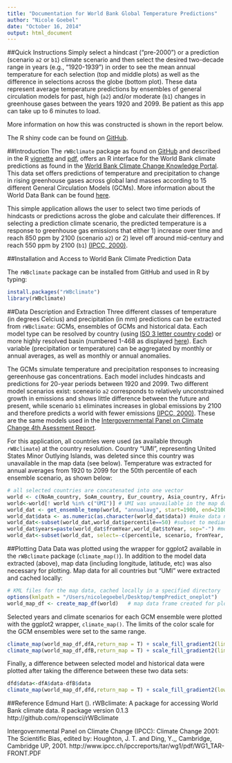 ```yaml
---
title: "Documentation for World Bank Global Temperature Predictions"
author: "Nicole Goebel"
date: "October 16, 2014"
output: html_document
---
```


##Quick Instructions
Simply select a hindcast ("pre-2000") or a prediction (scenario `a2` or `b1`) climate scenario and then select the desired two-decade range in years (e.g., "1920-1939") in order to see the mean annual temperature for each selection (top and middle plots) as well as the difference in selections across the globe (bottom plot). These data represent average temperature predictions by ensembles of general circulation models for past, high (`a2`) and/or moderate (`b1`) changes in greenhouse gases between the years 1920 and 2099. Be patient as this app can take up to 6 minutes to load.

More information on how this was constructed is shown in the report below.

The R shiny code can be found on [GitHub](https://github.com/nicolegoebel/WorldBank_RstudioShinyApp).

##Introduction
The `rWBclimate` package as found on [GitHub](http://github.com/ropensci/rWBclimate) and described in the R [vignette](http://cran.r-project.org/web/packages/rWBclimate/vignettes/rWBclimate.pdf) and [pdf](http://cran.r-project.org/web/packages/rWBclimate/rWBclimate.pdf), offers an R interface for the World Bank climate predictions as found in the [World Bank Climate Change Knowledge Portal](http://sdwebx.worldbank.org/climateportal/index.cfm). This data set offers predictions of temperature and precipitation to change in rising greenhouse gases across global land masses according to 15 different General Circulation Models (GCMs). More information about the World Data Bank can be found [here](http://data.worldbank.org/). 

This simple application allows the user to select two time periods of hindcasts or predictions across the globe and calculate their differences. If selecting a prediction climate scenario, the predicted temperature is a response to greenhouse gas emissions that either 1) increase over time and reach 850 ppm by 2100 (scenario `a2`) or 2) level off around mid-century and reach 550 ppm by 2100 (`b1`) [(IPCC, 2000)](http://www.ipcc.ch/ipccreports/tar/wg1/pdf/WG1_TAR-FRONT.PDF).

##Installation and Access to World Bank Climate Prediction Data

The `rWBclimate` package can be installed from GitHub and used in R by typing:

```R
install.packages("rWBclimate") 
library(rWBclimate)
```

##Data Description and Extraction
Three different classes of temperature (in degrees Celcius) and precipitation (in mm) predictions can be extracted from `rWBclimate`: GCMs, ensembles of GCMs and historical data. Each model type can be resolved by country (using [ISO 3 letter country code](http://userpage.chemie.fu-berlin.de/diverse/doc/ISO_3166.html)) or more highly resolved basin (numbered 1-468 as displayed [here](http://data.worldbank.org/sites/default/files/climate_data_api_basins.pdf)). Each variable (precipitation or temperature) can be aggregated by monthly or annual averages, as well as monthly or annual anomalies. 

The GCMs simulate temperature and precipitation responses to increasing gereenhouse gas concentrations. Each model includes hindcasts and predictions for 20-year periods between 1920 and 2099. Two different model scenarios exist: sceneario `a2` corresponds to relatively unconstrained growth in emissions and shows little difference between the future and present, while scenario `b1` eliminates increases in global emissions  by 2100 and therefore predicts a world with fewer emissions [(IPCC, 2000)](http://www.ipcc.ch/ipccreports/tar/wg1/pdf/WG1_TAR-FRONT.PDF). These are the same models used in the [Intergovernmental Panel on Climate Change 4th Asessment Report](http://www.ipcc.ch/publications_and_data/publications_ipcc_fourth_assessment_report_synthesis_report.htm).

For this application, all countries were used (as available through `rWBclimate`) at the country resolution. Country "UMI", representing United States Minor Outlying Islands, was deleted since this country was unavailable in the map data (see below). Temperature was extracted for annual averages from 1920 to 2099 for the 50th percentile of each ensemble scenario, as shown below:

```R
# all selected countries are concatenated into one vector
world <- c(NoAm_country, SoAm_country, Eur_country, Asia_country, Africa_country, Oceana_country)
world<-world[! world %in% c("UMI")] # UMI was unavailable in the map data frame therefore was excluded
world_dat <- get_ensemble_temp(world, "annualavg", start=1900, end=2100)  # GCM ensemble annual averaged temperature predictions
world_dat$data <- as.numeric(as.character(world_dat$data)) #make data numeric
world_dat<-subset(world_dat,world_dat$percentile==50) #subset to median percentile
world_dat$years=paste(world_dat$fromYear,world_dat$toYear, sep="-") #merge two variables to create new one
world_dat<-subset(world_dat, select=-c(percentile, scenario, fromYear, toYear)) #omit unnecessary variables
```

##Plotting Data
Data was plotted using the wrapper for ggplot2 available in the `rWBclimate` package (`climate_map()`). In addition to the model data extracted (above), map data (including longitude, latitude, etc) was also necessary for plotting.  Map data for all countries but "UMI" were extracted and cached locally:

```R
# KML files for the map data, cached locally in a specified directory
options(kmlpath = "/Users/nicolegoebel/Desktop/tempPredict_oneplot")
world_map_df <- create_map_df(world)   # map data frame created for plotting
```

Selected years and climate scenarios for each GCM ensemble were plotted with the ggplot2 wrapper, `climate_map()`. The limits of the color scale for the GCM ensembles were set to the same range.

```R
climate_map(world_map_df,dfA,return_map = T) + scale_fill_gradient2(limits=c(-20, 34), low="blue", mid="white", high = "red", space="rgb", guide="colourbar")})
climate_map(world_map_df,dfB,return_map = T) + scale_fill_gradient2(limits=c(-20, 34), low="blue", mid="white", high = "red", space="rgb", guide="colourbar")})
```

Finally, a difference between selected model and historical data were plotted after taking the difference between these two data sets:

```R
dfd$data<-dfA$data-dfB$data
climate_map(world_map_df,dfd,return_map = T) + scale_fill_gradient2(low="blue", mid="white", high = "red", space="rgb", guide="colourbar")
```

##Reference
Edmund Hart (). rWBclimate: A package for accessing World Bank climate data. R package version 0.1.3
http://github.com/ropensci/rWBclimate

Intergovernmental Panel on Climate Change (IPCC): Climate Change 2001: The Scientific Bias, edited by: Houghton, J. T. and Ding, Y.,, Cambridge, Cambridge UP, 2001. http://www.ipcc.ch/ipccreports/tar/wg1/pdf/WG1_TAR-FRONT.PDF

